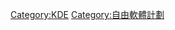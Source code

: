 {{Portal|自由软件}}


{{Commonscat|KDE Education Project}}



[[Category:KDE|Category:KDE]]
[[Category:自由軟體計劃|Category:自由軟體計劃]]